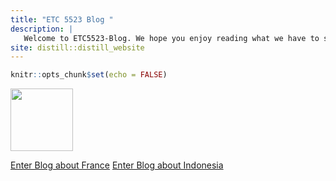 ```yaml
---
title: "ETC 5523 Blog "
description: |
   Welcome to ETC5523-Blog. We hope you enjoy reading what we have to say!
site: distill::distill_website
---
```


```r
knitr::opts_chunk$set(echo = FALSE)
```
![](monash.png){width=100}

[Enter Blog about France](France.html)
[Enter Blog about Indonesia](Indonesia.html)